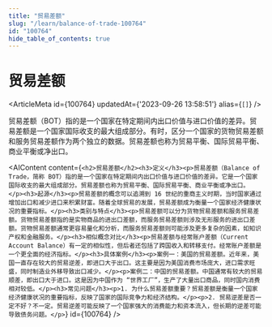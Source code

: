 ```yaml
---
title: "贸易差额"
slug: "/learn/balance-of-trade-100764"
id: "100764"
hide_table_of_contents: true
---
```



# 贸易差额

<ArticleMeta id={100764} updatedAt={'2023-09-26 13:58:51'} alias={`[]`} />
<div className='border-solid border-b border-t-0 my-4 border-[var(--ifm-color-gray-300)]' />

贸易差额（BOT）指的是一个国家在特定期间内出口价值与进口价值的差异。贸易差额是一个国家国际收支的最大组成部分。有时，区分一个国家的货物贸易差额和服务贸易差额作为两个独立的数据。贸易差额也称为贸易平衡、国际贸易平衡、商业平衡或净出口。

<AIContent content={`<h2>贸易差额</h2><h3>定义</h3><p>贸易差额（Balance of Trade，简称 BOT）指的是一个国家在特定期间内出口价值与进口价值的差异。它是一个国家国际收支的最大组成部分。贸易差额也称为贸易平衡、国际贸易平衡、商业平衡或净出口。</p><h3>起源</h3><p>贸易差额的概念可以追溯到 16 世纪的重商主义时期，当时国家通过增加出口和减少进口来积累财富。随着全球贸易的发展，贸易差额成为衡量一个国家经济健康状况的重要指标。</p><h3>类别与特点</h3><p>贸易差额可以分为货物贸易差额和服务贸易差额。货物贸易差额指的是实物商品的进出口差额，而服务贸易差额则涉及无形服务的进出口差额。货物贸易差额通常更容易量化和分析，而服务贸易差额则可能涉及更多复杂的因素，如知识产权和金融服务。</p><h3>相似概念对比</h3><p>贸易差额与经常账户差额（Current Account Balance）有一定的相似性，但后者还包括了跨国收入和转移支付。经常账户差额是一个更全面的经济指标。</p><h3>具体案例</h3><p>案例一：美国的贸易差额。近年来，美国一直存在较大的贸易逆差，即进口大于出口。这主要是因为美国消费市场庞大，进口需求旺盛，同时制造业外移导致出口减少。</p><p>案例二：中国的贸易差额。中国通常有较大的贸易顺差，即出口大于进口。这是因为中国作为 “世界工厂”，生产了大量出口商品，同时国内消费相对较低。</p><h3>常见问题</h3><p>1. 为什么贸易差额重要？贸易差额是衡量一个国家经济健康状况的重要指标，反映了国家的国际竞争力和经济结构。</p><p>2. 贸易逆差是否一定不好？不一定。贸易逆差可能反映了一个国家强大的消费能力和资本流入，但长期的逆差可能导致债务问题。</p>`} id={100764} />
